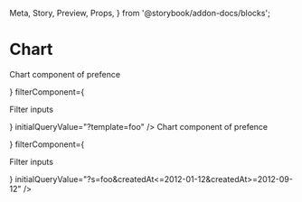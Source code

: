   Meta,
  Story,
  Preview,
  Props,
} from '@storybook/addon-docs/blocks';

<Meta title="Admin|Chart" component={Chart} />

# Chart

<Preview>
  <Story name="With custom chart">
    <ChartFixture>
      <Chart
        title="Example bar graph"
        chartComponent={<p>Chart component of prefence</p>}
        filterComponent={<p>Filter inputs</p>}
        initialQueryValue="?template=foo"
      />
    </ChartFixture>
  </Story>
</Preview>

<Preview>
  <Story name="With error">
    <ChartFixture>
      <Chart
        title="Example bar graph"
        chartComponent={<p>Chart component of prefence</p>}
        filterComponent={<p>Filter inputs</p>}
        initialQueryValue="?s=foo&createdAt<=2012-01-12&createdAt>=2012-09-12"
      />
    </ChartFixture>
  </Story>
</Preview>
